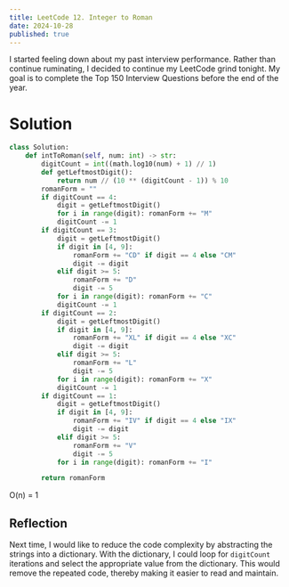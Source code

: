 ```yaml
---
title: LeetCode 12. Integer to Roman
date: 2024-10-28
published: true
---
```


I started feeling down about my past interview performance. Rather than continue ruminating, I decided to continue my
LeetCode grind tonight. My goal is to complete the Top 150 Interview Questions before the end of the year.

# Solution
```python
class Solution:
    def intToRoman(self, num: int) -> str:
        digitCount = int((math.log10(num) + 1) // 1)
        def getLeftmostDigit():
            return num // (10 ** (digitCount - 1)) % 10
        romanForm = ""
        if digitCount == 4:
            digit = getLeftmostDigit()
            for i in range(digit): romanForm += "M" 
            digitCount -= 1
        if digitCount == 3:
            digit = getLeftmostDigit()
            if digit in [4, 9]:
                romanForm += "CD" if digit == 4 else "CM"
                digit -= digit
            elif digit >= 5:
                romanForm += "D"
                digit -= 5
            for i in range(digit): romanForm += "C" 
            digitCount -= 1
        if digitCount == 2:
            digit = getLeftmostDigit()
            if digit in [4, 9]:
                romanForm += "XL" if digit == 4 else "XC"
                digit -= digit
            elif digit >= 5:
                romanForm += "L"
                digit -= 5
            for i in range(digit): romanForm += "X"
            digitCount -= 1
        if digitCount == 1:
            digit = getLeftmostDigit()
            if digit in [4, 9]:
                romanForm += "IV" if digit == 4 else "IX"
                digit -= digit
            elif digit >= 5:
                romanForm += "V"
                digit -= 5
            for i in range(digit): romanForm += "I" 

        return romanForm
```
O(n) = 1

## Reflection
Next time, I would like to reduce the code complexity by abstracting the strings into a dictionary.
With the dictionary, I could loop for `digitCount` iterations and select the appropriate value from the dictionary.
This would remove the repeated code, thereby making it easier to read and maintain.
